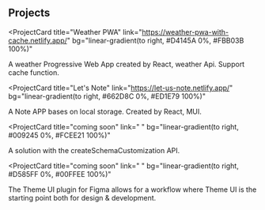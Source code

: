## Projects

<ProjectCard
  title="Weather PWA"
  link="https://weather-pwa-with-cache.netlify.app/"
  bg="linear-gradient(to right, #D4145A 0%, #FBB03B 100%)"
>
  A weather Progressive Web App created by React, weather Api.
  Support cache function.
</ProjectCard>

<ProjectCard
  title="Let's Note"
  link="https://let-us-note.netlify.app/"
  bg="linear-gradient(to right, #662D8C 0%, #ED1E79 100%)"
>
  A Note APP bases on local storage.
  Created by React, MUI.
</ProjectCard>

<ProjectCard
  title="coming soon"
  link=" "
  bg="linear-gradient(to right, #009245 0%, #FCEE21 100%)"
>
  A solution with the createSchemaCustomization API.
</ProjectCard>

<ProjectCard
  title="coming soon"
  link=" "
  bg="linear-gradient(to right, #D585FF 0%, #00FFEE 100%)"
>
  The Theme UI plugin for Figma allows for a workflow where Theme UI is the
  starting point both for design & development.
</ProjectCard>
